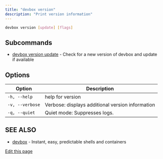 ```yaml
---
title: "devbox version"
description: "Print version information"
---
```


```bash
devbox version [update] [flags]
```

## Subcommands[​](#subcommands "Direct link to Subcommands")

- [devbox version update](/docs/devbox/cli-reference/devbox-version-update/) - Check for a new
  version of devbox and update if available

## Options[​](#options "Direct link to Options")

| Option          | Description                                      |
| --------------- | ------------------------------------------------ |
| `-h, --help`    | help for version                                 |
| `-v, --verbose` | Verbose: displays additional version information |
| `-q, --quiet`   | Quiet mode: Suppresses logs.                     |

## SEE ALSO[​](#see-also "Direct link to SEE ALSO")

- [devbox](/docs/devbox/cli-reference/devbox/) - Instant, easy, predictable shells and containers

[Edit this page](https://github.com/jetify-com/devbox/tree/main/docs/app/docs/cli-reference/devbox-version.md)
